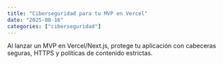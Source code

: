```yaml
---
title: "Ciberseguridad para tu MVP en Vercel"
date: "2025-08-16"
categories: ["ciberseguridad"]
---
```


Al lanzar un MVP en Vercel/Next.js, protege tu aplicación con cabeceras seguras, HTTPS y políticas de contenido estrictas.